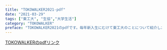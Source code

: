 ---
title: "TOKOWALKER2021-pdf"
date: "2021-03-29"
tags: ["東工大", "生協","大学生活"]
category: "TOKOWALKER"
preface: "TOKOWALKER2021のpdfです。毎年新入生にむけて東工大のことについて紹介した冊子を制作しています。今年も生協関連の書類に入っていると思います。"
---

[TOKOWALKERのpdfリンク](tokowalker2021.pdf)